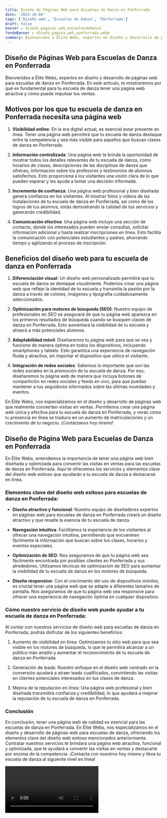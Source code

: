 ```yaml
---
title: Diseño de Páginas Web para Escuelas de Danza en Ponferrada
date: '2023-10-04'
tags: ['Diseño web', 'Escuelas de Danza', 'Ponferrada']
draft: false
banner : diseño_paginas_web_escuelasdedanza
fondoBanner : diseño_pagina_web_ponferrada.webp
summary: Bienvenidos a Élite Webs, expertos en diseño y desarrollo de páginas web para escuelas de danza en Ponferrada. En este artículo, te mostraremos por qué es fundamental para tu escuela de danza tener una página web atractiva y cómo puede impulsar tus ventas.
---
```


## Diseño de Páginas Web para Escuelas de Danza en Ponferrada

Bienvenidos a Élite Webs, expertos en diseño y desarrollo de páginas web para escuelas de danza en Ponferrada. En este artículo, te mostraremos por qué es fundamental para tu escuela de danza tener una página web atractiva y cómo puede impulsar tus ventas.

## Motivos por los que tu escuela de danza en Ponferrada necesita una página web

1. **Visibilidad online**: En la era digital actual, es esencial estar presente en línea. Tener una página web permitirá que tu escuela de danza destaque entre la competencia y sea más visible para aquellos que buscan clases de danza en Ponferrada.

2. **Información centralizada**: Una página web te brinda la oportunidad de mostrar todos los detalles relevantes de tu escuela de danza, como horarios de clases, descripciones de las disciplinas de danza que ofreces, información sobre los profesores y testimonios de alumnos satisfechos. Esto proporciona a los visitantes una visión clara de lo que pueden esperar y les ayuda a tomar una decisión informada.

3. **Incremento de confianza**: Una página web profesional y bien diseñada genera confianza en los visitantes. Al mostrar fotos y videos de las instalaciones de tu escuela de danza en Ponferrada, así como de los logros de tus alumnos, estás demostrando la calidad de tus servicios y generando credibilidad.

4. **Comunicación efectiva**: Una página web incluye una sección de contacto, donde los interesados pueden enviar consultas, solicitar información adicional y hasta realizar inscripciones en línea. Esto facilita la comunicación con potenciales estudiantes y padres, ahorrando tiempo y agilizando el proceso de inscripción.

## Beneficios del diseño web para tu escuela de danza en Ponferrada

1. **Diferenciación visual**: Un diseño web personalizado permitirá que tu escuela de danza se destaque visualmente. Podemos crear una página web que refleje la identidad de tu escuela y transmita la pasión por la danza a través de colores, imágenes y tipografía cuidadosamente seleccionados.

2. **Optimización para motores de búsqueda (SEO)**: Nuestro equipo de profesionales en SEO se asegurará de que tu página web aparezca en los primeros resultados de búsqueda cuando se busquen clases de danza en Ponferrada. Esto aumentará la visibilidad de tu escuela y atraerá a más potenciales alumnos.

3. **Adaptabilidad móvil**: Diseñaremos tu página web para que se vea y funcione de manera óptima en todos los dispositivos, incluyendo smartphones y tablets. Esto garantiza una experiencia de navegación fluida y atractiva, sin importar el dispositivo que utilice el visitante.

4. **Integración de redes sociales**: Sabemos lo importante que son las redes sociales en la promoción de tu escuela de danza. Por eso, diseñaremos tu página web de manera que incluya botones de compartición en redes sociales y feeds en vivo, para que puedas mantener a tus seguidores informados sobre las últimas novedades y eventos.

En Élite Webs, nos especializamos en el diseño y desarrollo de páginas web que realmente convierten visitas en ventas. Permítenos crear una página web única y efectiva para tu escuela de danza en Ponferrada, y verás cómo tu presencia en línea se traduce en un aumento de matriculaciones y un crecimiento de tu negocio. ¡Contáctanos hoy mismo!

<GifSeo />

<Cta />

## Diseño de Página Web para Escuelas de Danza en Ponferrada

En Élite Webs, entendemos la importancia de tener una página web bien diseñada y optimizada para convertir las visitas en ventas para las escuelas de danza en Ponferrada. Aquí te ofrecemos los servicios y elementos clave del diseño web exitoso que ayudarán a tu escuela de danza a destacarse en línea.

### Elementos clave del diseño web exitoso para escuelas de danza en Ponferrada:

- **Diseño atractivo y funcional**: Nuestro equipo de diseñadores expertos en páginas web para escuelas de danza en Ponferrada creará un diseño atractivo y que resalte la esencia de tu escuela de danza.

- **Navegación intuitiva**: Facilitamos la experiencia de los visitantes al ofrecer una navegación intuitiva, permitiendo que encuentren fácilmente la información que buscan sobre tus clases, horarios y eventos especiales.

- **Optimización de SEO**: Nos aseguramos de que tu página web sea fácilmente encontrada por posibles clientes en Ponferrada y sus alrededores. Utilizamos técnicas de optimización de SEO para aumentar la visibilidad de tu escuela de danza en los motores de búsqueda.

- **Diseño responsive**: Con el crecimiento del uso de dispositivos móviles, es crucial tener una página web que se adapte a diferentes tamaños de pantalla. Nos aseguramos de que tu página web sea responsive para ofrecer una experiencia de navegación óptima en cualquier dispositivo.

### Cómo nuestro servicio de diseño web puede ayudar a tu escuela de danza en Ponferrada:

Al contar con nuestros servicios de diseño web para escuelas de danza en Ponferrada, podrás disfrutar de los siguientes beneficios:

1. Aumento de visibilidad en línea: Optimizamos tu sitio web para que sea visible en los motores de búsqueda, lo que te permitirá alcanzar a un público más amplio y aumentar el reconocimiento de tu escuela de danza en Ponferrada.

2. Generación de leads: Nuestro enfoque en el diseño web centrado en la conversión ayudará a atraer leads cualificados, convirtiendo las visitas en clientes potenciales interesados en tus clases de danza.

3. Mejora de la reputación en línea: Una página web profesional y bien diseñada transmitirá confianza y credibilidad, lo que ayudará a mejorar la reputación de tu escuela de danza en Ponferrada.

### Conclusión

En conclusión, tener una página web de calidad es esencial para las escuelas de danza en Ponferrada. En Élite Webs, nos especializamos en el diseño y desarrollo de páginas web para escuelas de danza, ofreciendo los elementos clave del diseño web exitoso mencionados anteriormente. Contratar nuestros servicios te brindará una página web atractiva, funcional y optimizada, que te ayudará a convertir las visitas en ventas y destacarte por encima de la competencia. ¡Contacta con nosotros hoy mismo y lleva tu escuela de danza al siguiente nivel en línea!

<Video />

<CtaBot job='Escuelas de Danza' city='Ponferrada'/>

<Gmaps query='Ponferrada+españa+maps' />